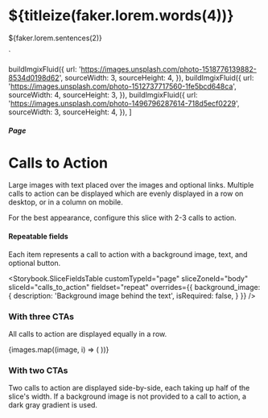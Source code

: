 


  <h1>${titleize(faker.lorem.words(4))}</h1>
  <p>${faker.lorem.sentences(2)}</p>
`

  buildImgixFluid({
    url: 'https://images.unsplash.com/photo-1518776139882-8534d0198d62',
    sourceWidth: 3,
    sourceHeight: 4,
  }),
  buildImgixFluid({
    url: 'https://images.unsplash.com/photo-1512737717560-1fe5bcd648ca',
    sourceWidth: 4,
    sourceHeight: 3,
  }),
  buildImgixFluid({
    url: 'https://images.unsplash.com/photo-1496796287614-718d5ecf0229',
    sourceWidth: 3,
    sourceHeight: 4,
  }),
]

<Meta title="Pages/Calls to Action" component={PageBodyCallsToAction} />

##### Page

# Calls to Action

Large images with text placed over the images and optional links. Multiple
calls to action can be displayed which are evenly displayed in a row on
desktop, or in a column on mobile.

For the best appearance, configure this slice with 2-3 calls to action.

#### Repeatable fields

Each item represents a call to action with a background image, text, and optional button.

<Storybook.SliceFieldsTable
  customTypeId="page"
  sliceZoneId="body"
  sliceId="calls_to_action"
  fieldset="repeat"
  overrides={{
    background_image: {
      description: 'Background image behind the text',
      isRequired: false,
    }
  }}
/>

### With three CTAs

All calls to action are displayed equally in a row.

<Canvas withSource="none">
  <Story name="With three CTAs">
    <PageBodyCallsToAction nextSharesBg={false}>
      {images.map((image, i) => (
        <PageBodyCallsToAction.CTA
          key={i}
          label={faker.lorem.words(2)}
          textHTML={textHTML}
          buttonHref="#"
          backgroundImageFluid={image}
        />
      ))}
    </PageBodyCallsToAction>
  </Story>
</Canvas>

### With two CTAs

Two calls to action are displayed side-by-side, each taking up half of the
slice's width. If a background image is not provided to a call to action, a
dark gray gradient is used.

<Canvas withSource="none">
  <Story name="With two CTAs">
    <PageBodyCallsToAction nextSharesBg={false}>
      <PageBodyCallsToAction.CTA
        label={faker.lorem.words(2)}
        textHTML={textHTML}
        buttonHref="#"
        backgroundImageFluid={images[0]}
      />
      <PageBodyCallsToAction.CTA
        label={faker.lorem.words(1)}
        textHTML={textHTML}
        buttonHref="#"
      />
    </PageBodyCallsToAction>
  </Story>
</Canvas>
